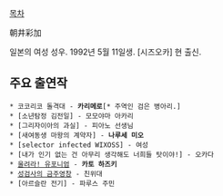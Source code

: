 [[목차]]

朝井彩加

일본의 여성 성우. 1992년 5월 11일생. [시즈오카] 현 출신.

== 주요 출연작 ==
 * 코코리코 돌격대 - '''카리메로'''[* 주역인 검은 병아리.]
 * [소년탐정 김전일] - 모모야마 아카리
 * [그리자이아의 과실] - 피아노 선생님
 * [새여동생 마왕의 계약자] - '''나루세 미오'''
 * [selector infected WIXOSS] - 여성
 * [내가 인기 없는 건 아무리 생각해도 너희들 탓이야!] - 오카다
 * [[울려라! 유포니엄]] - '''카토 하즈키'''
 * [[성검사의 금주영창]] - 친위대
 * [아르슬란 전기] - 파루스 주민
